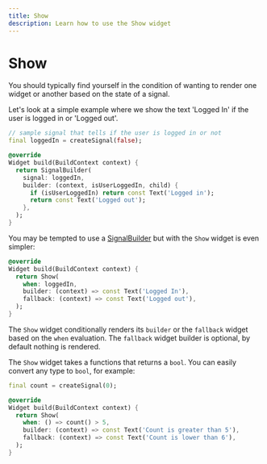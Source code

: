 ```yaml
---
title: Show
description: Learn how to use the Show widget
---
```


# Show

You should typically find yourself in the condition of wanting to render one widget or another based on the state of a signal.

Let's look at a simple example where we show the text 'Logged In' if the user is logged in or 'Logged out'.
```dart
// sample signal that tells if the user is logged in or not
final loggedIn = createSignal(false);

@override
Widget build(BuildContext context) {
  return SignalBuilder(
    signal: loggedIn,
    builder: (context, isUserLoggedIn, child) {
      if (isUserLoggedIn) return const Text('Logged in');
      return const Text('Logged out');
    },
  );
}
```

You may be tempted to use a [SignalBuilder](/flutter/signal-builder) but with the `Show` widget is even simpler:
```dart
@override
Widget build(BuildContext context) {
  return Show(
    when: loggedIn,
    builder: (context) => const Text('Logged In'),
    fallback: (context) => const Text('Logged out'),
  );
}
```

The `Show` widget conditionally renders its `builder` or the `fallback` widget based on the `when` evaluation.
The `fallback` widget builder is optional, by default nothing is rendered.

The `Show` widget takes a functions that returns a `bool`.
You can easily convert any type to `bool`, for example:

```dart
final count = createSignal(0);

@override
Widget build(BuildContext context) {
  return Show(
    when: () => count() > 5,
    builder: (context) => const Text('Count is greater than 5'),
    fallback: (context) => const Text('Count is lower than 6'),
  );
}
```
